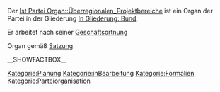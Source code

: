 Der [[Ist Partei Organ::Überregionalen_Projektbereiche]] ist ein Organ der Partei in der Gliederung [[In Gliederung::Bund]]. 

Er arbeitet nach seiner [[Hat Geschäftsordnung::Bundesvorstand_GO|Geschäftsortnung]]


Organ gemäß [[Ist definiert in Satzung::Satzung#.C2.A7_12_Die_.C3.BCberregionalen_Projektbereiche|Satzung]].

__SHOWFACTBOX__

[[Kategorie:Planung]]
[[Kategorie:inBearbeitung]]
[[Kategorie:Formalien]]
[[Kategorie:Parteiorganisation]]